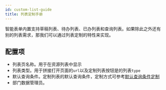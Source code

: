```yaml
---
id: custom-list-guide
title: 列表定制手册
---
```


智能表单内置支持草稿列表、待办列表、已办列表和查询列表。如果除此之外还有别的列表需求，那我们可以通过列表定制的特性来实现。

## 配置项

- 列表页名称。用于在资源列表中显示
- 列表类型。用于拼接打开页面的`url`以及定制列表按钮是的列表`type`
- 默认查询条件。定制列表的默认查询条件，定制方式可参考[默认查询条件定制](#默认查询条件定制)
- 部门数据管理员。

